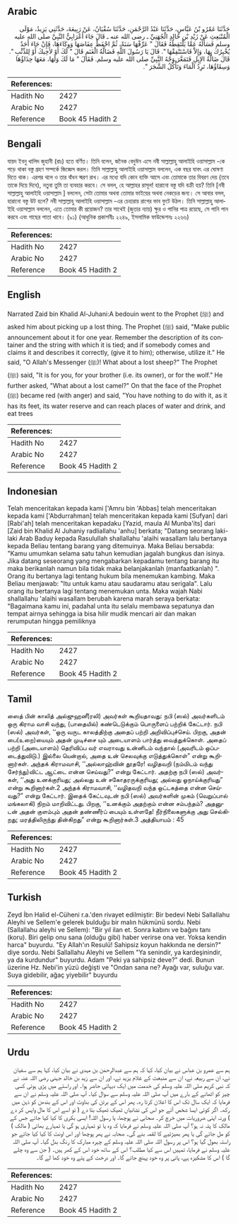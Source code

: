 ## Arabic


<div dir="rtl" lang="ar" style={{fontSize:'larger',backgroundColor:'#f8f9fa',padding:20}}>
حَدَّثَنَا عَمْرُو بْنُ عَبَّاسٍ، حَدَّثَنَا عَبْدُ الرَّحْمَنِ، حَدَّثَنَا سُفْيَانُ، عَنْ رَبِيعَةَ، حَدَّثَنِي يَزِيدُ، مَوْلَى الْمُنْبَعِثِ عَنْ زَيْدِ بْنِ خَالِدٍ الْجُهَنِيِّ ـ رضى الله عنه ـ قَالَ جَاءَ أَعْرَابِيٌّ النَّبِيَّ صلى الله عليه وسلم فَسَأَلَهُ عَمَّا يَلْتَقِطُهُ فَقَالَ ‏"‏ عَرِّفْهَا سَنَةً، ثُمَّ احْفَظْ عِفَاصَهَا وَوِكَاءَهَا، فَإِنْ جَاءَ أَحَدٌ يُخْبِرُكَ بِهَا، وَإِلاَّ فَاسْتَنْفِقْهَا ‏"‏‏.‏ قَالَ يَا رَسُولَ اللَّهِ فَضَالَّةُ الْغَنَمِ قَالَ ‏"‏ لَكَ أَوْ لأَخِيكَ أَوْ لِلذِّئْبِ ‏"‏‏.‏ قَالَ ضَالَّةُ الإِبِلِ فَتَمَعَّرَ وَجْهُ النَّبِيِّ صلى الله عليه وسلم‏.‏ فَقَالَ ‏"‏ مَا لَكَ وَلَهَا، مَعَهَا حِذَاؤُهَا وَسِقَاؤُهَا، تَرِدُ الْمَاءَ وَتَأْكُلُ الشَّجَرَ ‏"‏‏.‏
</div>
<div style={{backgroundColor:'#f8f9fa',padding:20, marginBottom: 10}}><table> <thead> <tr> <th>References:</th> <th></th> </tr> </thead> <tbody><tr><td>Hadith No</td><td>2427</td></tr><tr><td>Arabic No</td><td>2427</td></tr><tr><td>Reference</td><td>Book 45 Hadith 2</td></tr></tbody></table></div>

## Bengali


<div dir="ltr" lang="bn" style={{fontSize:'larger',backgroundColor:'#f8f9fa',padding:20}}>
যায়দ ইবনু খালিদ জুহানী (রাঃ) হতে বর্ণিত। তিনি বলেন, জনৈক বেদুঈন এসে নবী সাল্লাল্লাহু আলাইহি ওয়াসাল্লাম -কে পড়ে থাকা বস্তু গ্রহণ সম্পর্কে জিজ্ঞেস করল। তিনি সাল্লাল্লাহু আলাইহি ওয়াসাল্লাম বললেন, এক বছর যাবৎ এর ঘোষণা দিতে থাক। এরপর থলে ও তার বাঁধন স্মরণ রাখ। এর মধ্যে যদি কোন ব্যক্তি আসে এবং তোমাকে তার বিবরণ দেয় (তবে তাকে দিয়ে দিবে), নতুবা তুমি তা ব্যবহার করবে। সে বলল, হে আল্লাহর রাসূল! হারানো বস্তু যদি বক্রী হয়? তিনি [নবী সাল্লাল্লাহু আলাইহি ওয়াসাল্লাম ] বললেন, সেটা তোমার অথবা তোমার ভাইয়ের অথবা নেকড়ের জন্য। সে আবার বলল, হারানো বস্তু উট হলে? নবী সাল্লাল্লাহু আলাইহি ওয়াসাল্লাম -এর চেহারায় রাগের ভাব ফুটে উঠল। তিনি সাল্লাল্লাহু আলাইহি ওয়াসাল্লাম বললেন, এতে তোমার কী প্রয়োজন? তার সাথেই (জুতার ন্যায়) ক্ষুর ও পানির পাত্র রয়েছে, সে পানি পান করবে এবং গাছের পাতা খাবে। (৯১) (আধুনিক প্রকাশনীঃ ২২৪৯, ইসলামিক ফাউন্ডেশনঃ ২২৬৬)
</div>
<div style={{backgroundColor:'#f8f9fa',padding:20, marginBottom: 10}}><table> <thead> <tr> <th>References:</th> <th></th> </tr> </thead> <tbody><tr><td>Hadith No</td><td>2427</td></tr><tr><td>Arabic No</td><td>2427</td></tr><tr><td>Reference</td><td>Book 45 Hadith 2</td></tr></tbody></table></div>

## English


<div dir="ltr" lang="en" style={{fontSize:'larger',backgroundColor:'#f8f9fa',padding:20}}>
Narrated Zaid bin Khalid Al-Juhani:A bedouin went to the Prophet (ﷺ) and asked him about picking up a lost thing. The Prophet (ﷺ) said, "Make public announcement about it for one year. Remember the description of its container and the string with which it is tied; and if somebody comes and claims it and describes it correctly, (give it to him); otherwise, utilize it." He said, "O Allah's Messenger (ﷺ)! What about a lost sheep?" The Prophet (ﷺ) said, "It is for you, for your brother (i.e. its owner), or for the wolf." He further asked, "What about a lost camel?" On that the face of the Prophet (ﷺ) became red (with anger) and said, "You have nothing to do with it, as it has its feet, its water reserve and can reach places of water and drink, and eat trees
</div>
<div style={{backgroundColor:'#f8f9fa',padding:20, marginBottom: 10}}><table> <thead> <tr> <th>References:</th> <th></th> </tr> </thead> <tbody><tr><td>Hadith No</td><td>2427</td></tr><tr><td>Arabic No</td><td>2427</td></tr><tr><td>Reference</td><td>Book 45 Hadith 2</td></tr></tbody></table></div>

## Indonesian


<div dir="ltr" lang="id" style={{fontSize:'larger',backgroundColor:'#f8f9fa',padding:20}}>
Telah menceritakan kepada kami ['Amru bin 'Abbas] telah menceritakan kepada kami ['Abdurrahman] telah menceritakan kepada kami [Sufyan] dari [Rabi'ah] telah menceritakan kepadaku [Yazid, maula Al Munba'its] dari [Zaid bin Khalid Al Juhaniy radliallahu 'anhu] berkata; "Datang seorang laki-laki Arab Baduy kepada Rasulullah shallallahu 'alaihi wasallam lalu bertanya kepada Beliau tentang barang yang ditemuinya. Maka Beliau bersabda: "Kamu umumkan selama satu tahun kemudian jagalah bungkus dan isinya. Jika datang seseorang yang mengabarkan kepadamu tentang barang itu maka berikanlah namun bila tidak maka belanjakanlah (manfaatkanlah) ". Orang itu bertanya lagi tentang hukum bila menemukan kambing. Maka Beliau menjawab: "Itu untuk kamu atau saudaramu atau serigala". Lalu orang itu bertanya lagi tentang menemukan unta. Maka wajah Nabi shallallahu 'alaihi wasallam berubah karena marah seraya berkata: "Bagaimana kamu ini, padahal unta itu selalu membawa sepatunya dan tempat airnya sehingga ia bisa hilir mudik mencari air dan makan rerumputan hingga pemiliknya
</div>
<div style={{backgroundColor:'#f8f9fa',padding:20, marginBottom: 10}}><table> <thead> <tr> <th>References:</th> <th></th> </tr> </thead> <tbody><tr><td>Hadith No</td><td>2427</td></tr><tr><td>Arabic No</td><td>2427</td></tr><tr><td>Reference</td><td>Book 45 Hadith 2</td></tr></tbody></table></div>

## Tamil


<div dir="ltr" lang="ta" style={{fontSize:'larger',backgroundColor:'#f8f9fa',padding:20}}>
ஸைத் பின் காலித் அல்ஜுஹனீ(ரலி) அவர்கள் கூறியதாவது: நபி (ஸல்) அவர்களிடம் ஒரு கிராம வாசி வந்து, (பாதையில்) கண்டெடுக்கும் பொருளைப் பற்றிக் கேட்டார். நபி (ஸல்) அவர்கள், ‘‘ஒரு வருட காலத்திற்கு அதைப் பற்றி அறிவிப்புச்செய். பிறகு, அதன் பை(உறை)யையும் அதன் முடிச்சை யும் அடையாளம் பார்த்து வைத்துக்கொள். அதைப் பற்றி (அடையாளம்) தெரிவிப்ப வர் எவராவது உன்னிடம் வந்தால் (அவரிடம் ஒப்படைத்துவிடு.) இல்லை யென்றால், அதை உன் செலவுக்கு எடுத்துக்கொள்” என்று கூறினார்கள். அந்தக் கிராமவாசி, ‘‘அல்லாஹ்வின் தூதரே! வழிதவறி (நம்மிடம் வந்து சேர்ந்து)விட்ட ஆட்டை என்ன செய்வது?” என்று கேட்டார். அதற்கு நபி (ஸல்) அவர்கள், ‘‘அது உனக்குரியது; அல்லது உன் சகோதரருக்குரியது; அல்லது ஓநாய்க்குரியது” என்று கூறினார்கள்.2 அந்தக் கிராமவாசி, ‘‘வழிதவறி வந்த ஒட்டகத்தை என்ன செய்வது?” என்று கேட்டார். இதைக் கேட்டவுடன் நபி (ஸல்) அவர்களின் முகம் (வெறுப்பால் மங்கலாகி) நிறம் மாறிவிட்டது. பிறகு, ‘‘உனக்கும் அதற்கும் என்ன சம்பந்தம்? அதனுடன் அதன் குளம்பும் அதன் தண்ணீர்ப் பையும் உள்ளதே! நீர்நிலைகளுக்கு அது செல்கிறது; மரத்திலிருந்து தின்கிறது” என்று கூறினார்கள்.3 அத்தியாயம் : 45
</div>
<div style={{backgroundColor:'#f8f9fa',padding:20, marginBottom: 10}}><table> <thead> <tr> <th>References:</th> <th></th> </tr> </thead> <tbody><tr><td>Hadith No</td><td>2427</td></tr><tr><td>Arabic No</td><td>2427</td></tr><tr><td>Reference</td><td>Book 45 Hadith 2</td></tr></tbody></table></div>

## Turkish


<div dir="ltr" lang="tr" style={{fontSize:'larger',backgroundColor:'#f8f9fa',padding:20}}>
Zeyd İbn Halid el-Cüheni r.a.'den rivayet edilmiştir: Bir bedevi Nebi Sallallahu Aleyhi ve Sellem'e gelerek bulduğu bir malın hükmünü sordu. Nebi (Sallallahu aleyhi ve Sellem): "Bir yıl ilan et. Sonra kabını ve bağını tanı (koru). Biri gelip onu sana (olduğu gibi) haber verirse ona ver. Yoksa kendin harca" buyurdu. "Ey Allah'ın Resulü! Sahipsiz koyun hakkında ne dersin?" diye sordu. Nebi Sallallahu Aleyhi ve Sellem "Ya senindir, ya kardeşinindir, ya da kurdundur" buyurdu. Adam "Peki ya sahipsiz deve?" dedi. Bunun üzerine Hz. Nebi'in yüzü değişti ve "Ondan sana ne? Ayağı var, suluğu var. Suya gidebilir, ağaç yiyebilir" buyurdu
</div>
<div style={{backgroundColor:'#f8f9fa',padding:20, marginBottom: 10}}><table> <thead> <tr> <th>References:</th> <th></th> </tr> </thead> <tbody><tr><td>Hadith No</td><td>2427</td></tr><tr><td>Arabic No</td><td>2427</td></tr><tr><td>Reference</td><td>Book 45 Hadith 2</td></tr></tbody></table></div>

## Urdu


<div dir="rtl" lang="ur" style={{fontSize:'larger',backgroundColor:'#f8f9fa',padding:20}}>
ہم سے عمرو بن عباس نے بیان کیا، کہا کہ ہم سے عبدالرحمٰن بن مہدی نے بیان کیا، کہا ہم سے سفیان نے، ان سے ربیعہ نے، ان سے منبعث کے غلام یزید نے، اور ان سے زید بن خالد جہنی رضی اللہ عنہ نے کہ نبی کریم صلی اللہ علیہ وسلم کی خدمت میں ایک دیہاتی حاضر ہوا۔ اور راستے میں پڑی ہوئی کسی چیز کو اٹھانے کے بارے میں آپ صلی اللہ علیہ وسلم سے سوال کیا۔ آپ صلی اللہ علیہ وسلم نے ان سے فرمایا کہ ایک سال تک اس کا اعلان کرتا رہ۔ پھر اس کے برتن کی بناوٹ اور اس کے بندھن کو ذہن میں رکھ۔ اگر کوئی ایسا شخص آئے جو اس کی نشانیاں ٹھیک ٹھیک بتا دے ( تو اسے اس کا مال واپس کر دے ) ورنہ اپنی ضروریات میں خرچ کر۔ صحابی نے پوچھا، یا رسول اللہ! ایسی بکری کا کیا کیا جائے جس کے مالک کا پتہ نہ ہو؟ آپ صلی اللہ علیہ وسلم نے فرمایا کہ وہ یا تو تمہاری ہو گی یا تمہارے بھائی ( مالک ) کو مل جائے گی یا پھر بھیڑئیے کا لقمہ بنے گی۔ صحابہ نے پھر پوچھا اور اس اونٹ کا کیا کیا جائے جو راستہ بھول گیا ہو؟ اس پر رسول اللہ صلی اللہ علیہ وسلم کے چہرہ مبارک کا رنگ بدل گیا۔ آپ صلی اللہ علیہ وسلم نے فرمایا، تمہیں اس سے کیا مطلب؟ اس کے ساتھ خود اس کے کھر ہیں۔ ( جن سے وہ چلے گا ) اس کا مشکیزہ ہے، پانی پر وہ خود پہنچ جائے گا۔ اور درخت کے پتے وہ خود کھا لے گا۔
</div>
<div style={{backgroundColor:'#f8f9fa',padding:20, marginBottom: 10}}><table> <thead> <tr> <th>References:</th> <th></th> </tr> </thead> <tbody><tr><td>Hadith No</td><td>2427</td></tr><tr><td>Arabic No</td><td>2427</td></tr><tr><td>Reference</td><td>Book 45 Hadith 2</td></tr></tbody></table></div>
